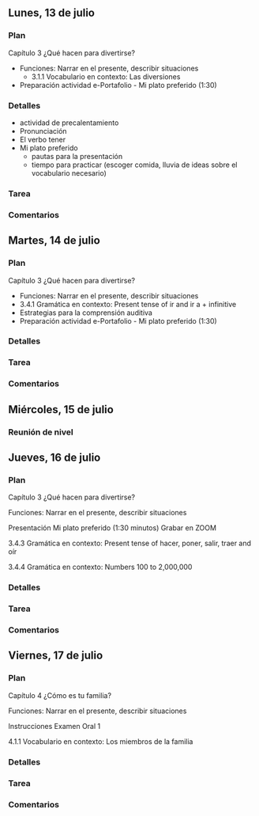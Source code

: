
## Lunes, 13 de julio

### Plan

Capítulo 3 ¿Qué hacen para divertirse?

- Funciones: Narrar en el presente, describir situaciones
	- 3.1.1 Vocabulario en contexto: Las diversiones
- Preparación actividad e-Portafolio - Mi plato preferido (1:30)

### Detalles

- actividad de precalentamiento
- Pronunciación
- El verbo tener
- Mi plato preferido
	- pautas para la presentación
	- tiempo para practicar (escoger comida, lluvia de ideas sobre el vocabulario necesario)

### Tarea


### Comentarios








## Martes, 14 de julio

### Plan

Capítulo 3 ¿Qué hacen para divertirse?

- Funciones: Narrar en el presente, describir situaciones
- 3.4.1 Gramática en contexto: Present tense of ir and ir a + infinitive
- Estrategias para la comprensión auditiva
- Preparación actividad e-Portafolio - Mi plato preferido (1:30)


### Detalles


### Tarea


### Comentarios






## Miércoles, 15 de julio

### Reunión de nivel









## Jueves, 16 de julio

### Plan

Capítulo 3 ¿Qué hacen para divertirse?

Funciones: Narrar en el presente, describir situaciones

Presentación 
Mi plato preferido (1:30 minutos) Grabar en ZOOM

3.4.3 Gramática en contexto: 
Present tense of hacer, poner, salir, traer and oír

3.4.4 Gramática en contexto: 
Numbers 100 to 2,000,000

### Detalles


### Tarea


### Comentarios







## Viernes, 17 de julio

### Plan

Capítulo 4 ¿Cómo es tu familia?

Funciones: Narrar en el presente, describir situaciones
 
Instrucciones 
Examen Oral 1

4.1.1 Vocabulario en contexto: 
Los miembros de la familia



### Detalles


### Tarea


### Comentarios
